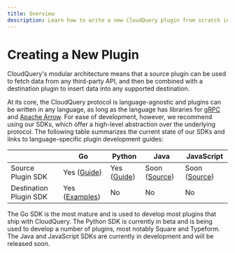 ```yaml
---
title: Overview
description: Learn how to write a new CloudQuery plugin from scratch in Go, Python, Java and JavaScript.
---
```


# Creating a New Plugin

CloudQuery's modular architecture means that a source plugin can be used to fetch data from any third-party API, and then be combined with a destination plugin to insert data into any supported destination.

At its core, the CloudQuery protocol is language-agnostic and plugins can be written in any language, as long as the language has libraries for [gRPC](https://grpc.io/docs/languages/) and [Apache Arrow](https://arrow.apache.org/). For ease of development, however, we recommend using our SDKs, which offer a high-level abstraction over the underlying protocol. The following table summarizes the current state of our SDKs and links to language-specific plugin development guides:

|                        | Go                                                                                       | Python                                                            | Java                                                         | JavaScript                                                         |
|------------------------|------------------------------------------------------------------------------------------|-------------------------------------------------------------------|--------------------------------------------------------------|--------------------------------------------------------------------|
| Source Plugin SDK      | Yes ([Guide](/docs/developers/creating-new-plugin/go-source))                            | Yes ([Guide](/docs/developers/creating-new-plugin/python-source)) | Soon ([Source](https://github.com/cloudquery/plugin-sdk-java)) | Soon ([Source](https://github.com/cloudquery/plugin-sdk-javascript)) |
| Destination Plugin SDK | Yes ([Examples](https://github.com/cloudquery/cloudquery/tree/main/plugins/destination)) | No                                                                | No                                                           | No                                                                 |

The Go SDK is the most mature and is used to develop most plugins that ship with CloudQuery. The Python SDK is currently in beta and is being used to develop a number of plugins, most notably Square and Typeform. The Java and JavaScript SDKs are currently in development and will be released soon.